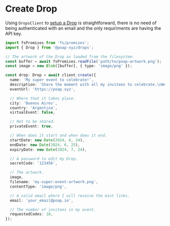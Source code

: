 # Create Drop

Using `DropsClient` to [setup a Drop](https://poap.zendesk.com/hc/en-us/articles/9702718846989-How-do-I-set-up-a-POAP-Drop)
is straightforward, there is no need of being authenticated with an email and
the only requiriments are having the API key.

```typescript
import fsPromises from 'fs/promises';
import { Drop } from '@poap-xyz/drops';

// The artwork of the Drop as loaded from the filesystem.
const buffer = await fsPromises.readFile('path/to/poap-artwork.png');
const image = new Blob([buffer], { type: 'image/png' });

const drop: Drop = await client.create({
  name: 'My super event to celebrate!',
  description: 'Share the moment with all my invitees to celebrate.\nWe spend great time together.',
  eventUrl: 'https://poap.xyz',

  // Where that it takes place.
  city: 'Buenos Aires',
  country: 'Argentina',
  virtualEvent: false,

  // Not to be shared.
  privateEvent: true,

  // When does it start and when does it end.
  startDate: new Date(2024, 6, 24),
  endDate: new Date(2024, 6, 25),
  expiryDate: new Date(2024, 7, 24),

  // A password to edit my Drop.
  secretCode: '123456',

  // The artwork.
  image,
  filename: 'my-super-event-artwork.png',
  contentType: 'image/png',

  // A valid email where I will receive the mint links.
  email: 'your_email@poap.io',

  // The number of invitees in my event.
  requestedCodes: 10,
});
```

